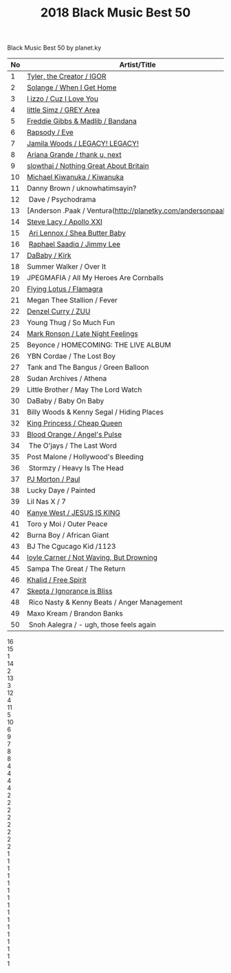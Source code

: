 ﻿---
title: 2018 Black Music Best 50
tabs: ['2019', '2018']
description: 2018 Black Music Best 50 by planet.ky
---


<PageDescription> 

Black Music Best 50 by planet.ky

</PageDescription>


<Title>2018 Black Music Best 50</Title>

| No | Artist/Title                                                                       | 
| -- | ---------------------------------------------------------------------------------- | 
| 1  | [Tyler, the Creator / IGOR](http://planetky.com/tyler4.htm)                        |  
| 2  | [Solange / When I Get Home](http://planetky.com/solange4.htm)                      | 
| 3  | [l izzo / Cuz I Love You](http://planetky.com/lizzo1.htm)                          |
| 4  | [little Simz / GREY Area](http://planetky.com/littlesimz1.htm)                     |
| 5  | [Freddie Gibbs &amp; Madlib / Bandana](http://planetky.com/fgibbsandmadlib2.htm)   |
| 6  | [Rapsody / Eve](http://planetky.com/rapsody2.htm)                                  |
| 7  | [Jamila Woods / LEGACY! LEGACY!](http://planetky.com/jamilawoods2.htm)             |
| 8  | [Ariana Grande / thank u, next](http://planetky.com/arianagrande5.htm)             |
| 9  | [slowthai / Nothing Great About Britain](http://planetky.com/slowthai1.htm)        |
| 10 | [Michael Kiwanuka / Kiwanuka](http://planetky.com/mkiwanuka3.htm)                  |
| 11 | Danny Brown / uknowhatimsayin?                                                     |                
| 12 | Dave / Psychodrama                                                                 |
| 13 | [Anderson .Paak / Ventura(http://planetky.com/andersonpaak4.htm)                   |
| 14 | [Steve Lacy / Apollo XXI](http://planetky.com/stevelacy1.htm)                      |
| 15 | [Ari Lennox / Shea Butter Baby](http://planetky.com/arilennox1.htm)                |
| 16 | [Raphael Saadiq / Jimmy Lee](http://planetky.com/rsaadiq6.htm)                     |
| 17 | [DaBaby / Kirk](http://planetky.com/dababy1.htm)                                   |
| 18 | Summer Walker / Over It                                                            |
| 19 | JPEGMAFIA / All My Heroes Are Cornballs                                            |
| 20 | [Flying Lotus / Flamagra](http://planetky.com/flyinglotus3.htm)                    |
| 21 | Megan Thee Stallion / Fever                                                        |
| 22  |[Denzel Curry / ZUU](http://planetky.com/denzelcurry1.htm)                         |
| 23  | Young Thug / So Much Fun                                                          |
| 24  | [Mark Ronson / Late Night Feelings](http://planetky.com/markronson2.htm)          |
| 25  | Beyonce / HOMECOMING: THE LIVE ALBUM                                              |
| 26  | YBN Cordae / The Lost Boy                                                         |
| 27  | Tank and The Bangus / Green Balloon                                               |
| 28  | Sudan Archives / Athena                                                           |
| 29  | Little Brother / May The Lord Watch                                               |
| 30  | DaBaby / Baby On Baby                                                             |
| 31  | Billy Woods &amp; Kenny Segal / Hiding Places                                     |
| 32  | [King Princess / Cheap Queen](http://planetky.com/kingprincess1.htm)              |
| 33  | [Blood Orange / Angel's Pulse](http://planetky.com/bloodorange4.htm)              |
| 34  | The O'jays / The Last Word                                                        |
| 35  | Post Malone / Hollywood's Bleeding                                                |
| 36  | Stormzy / Heavy Is The Head                                                       |
| 37  | [PJ Morton / Paul](http://planetky.com/pjmorton1.htm)                             |
| 38  | Lucky Daye / Painted                                                              |
| 39  | Lil Nas X / 7                                                                     |
| 40  | [Kanye West / JESUS IS KING](http://planetky.com/ kanyewest10.htm)                |
| 41  | Toro y Moi / Outer Peace                                                          |
| 42  | Burna Boy / African Giant                                                         |
| 43  | BJ The Cgucago Kid /1123                                                          |
| 44  | [loyle Carner / Not Waving, But Drowning](http://planetky.com/loylecarner2.htm)   |
| 45  | Sampa The Great / The Return                                                      |
| 46  | [Khalid / Free Spirit](http://planetky.com/khalid2.htm)                           |
| 47  | [Skepta / Ignorance is Bliss](http://planetky.com/skepta1.htm)                    |
| 48  | Rico Nasty &amp; Kenny Beats / Anger Management                                   |
| 49  | Maxo Kream / Brandon Banks                                                        |
| 50 |  Snoh Aalegra / - ugh, those feels again                                           |

<div>
<div className="some-container">
  <Slider hideTextInput
  ariaLabelInput="Label for slider value"
  id="slider"
  labelText="Soul  ---   hip-hop"
  max={5}
  min={1}
  step={1}
  stepMuliplier={4}
  value={3}
  />
</div>
<div className="some-container">
  <Slider hideTextInput
  ariaLabelInput="Label for slider value"
  id="slider"
  labelText="Soul  ---   hip-hop"
  max={5}
  min={1}
  step={1}
  stepMuliplier={4}
  value={3}
  />
</div>
</div>
<div class="bx--grid">
  <div class="bx--row">
    <div class="bx--col-lg-16">16</div>
  </div>
  <div class="bx--row">
    <div class="bx--col-lg-15 bx--col-md-7 bx--col-sm-3">15</div>
    <div class="bx--col-sm-1 bx--col-md-1 bx--col-lg-1">1</div>
  </div>
  <div class="bx--row">
    <div class="bx--col-lg-14 bx--col-md-6">14</div>
    <div class="bx--col-lg-2 bx--col-md-2">2</div>
  </div>
  <div class="bx--row">
    <div class="bx--col-lg-13 bx--col-md-5">13</div>
    <div class="bx--col-lg-3 bx--col-md-3">3</div>
  </div>
  <div class="bx--row">
    <div class="bx--col-lg-12">12</div>
    <div class="bx--col-lg-4">4</div>
  </div>
  <div class="bx--row">
    <div class="bx--col-lg-11">11</div>
    <div class="bx--col-lg-5">5</div>
  </div>
  <div class="bx--row">
    <div class="bx--col-lg-10">10</div>
    <div class="bx--col-lg-6">6</div>
  </div>
  <div class="bx--row">
    <div class="bx--col-lg-9">9</div>
    <div class="bx--col-lg-7">7</div>
  </div>
  <div class="bx--row">
    <div class="bx--col-lg-8 bx--col-md-4 bx--col-sm-2">8</div>
    <div class="bx--col-lg-8 bx--col-md-4 bx--col-sm-2">8</div>
  </div>
  <div class="bx--row">
    <div class="bx--col-lg-4 bx--col-md-2 bx--col-sm-1">4</div>
    <div class="bx--col-lg-4 bx--col-md-2 bx--col-sm-1">4</div>
    <div class="bx--col-lg-4 bx--col-md-2 bx--col-sm-1">4</div>
    <div class="bx--col-lg-4 bx--col-md-2 bx--col-sm-1">4</div>
  </div>
  <div class="bx--row">
    <div class="bx--col-lg-2 bx--col-md-1">2</div>
    <div class="bx--col-lg-2 bx--col-md-1">2</div>
    <div class="bx--col-lg-2 bx--col-md-1">2</div>
    <div class="bx--col-lg-2 bx--col-md-1">2</div>
    <div class="bx--col-lg-2 bx--col-md-1">2</div>
    <div class="bx--col-lg-2 bx--col-md-1">2</div>
    <div class="bx--col-lg-2 bx--col-md-1">2</div>
    <div class="bx--col-lg-2 bx--col-md-1">2</div>
  </div>
  <div class="bx--row">
    <div class="bx--col-lg-1">1</div>
    <div class="bx--col-lg-1">1</div>
    <div class="bx--col-lg-1">1</div>
    <div class="bx--col-lg-1">1</div>
    <div class="bx--col-lg-1">1</div>
    <div class="bx--col-lg-1">1</div>
    <div class="bx--col-lg-1">1</div>
    <div class="bx--col-lg-1">1</div>
    <div class="bx--col-lg-1">1</div>
    <div class="bx--col-lg-1">1</div>
    <div class="bx--col-lg-1">1</div>
    <div class="bx--col-lg-1">1</div>
    <div class="bx--col-lg-1">1</div>
    <div class="bx--col-lg-1">1</div>
    <div class="bx--col-lg-1">1</div>
    <div class="bx--col-lg-1">1</div>
  </div>
</div>